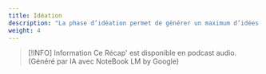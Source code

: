 ```yaml
---
title: Idéation
description: "La phase d’idéation permet de générer un maximum d’idées pour résoudre un problème identifié lors de la phase de définition."
weight: 4
---
```



> [!INFO] Information
> Ce Récap' est disponible en podcast audio. (Généré par IA avec NoteBook LM by Google)

<SrtPlayer
  client:only="react"
  audioSrc="/podcasts/design-thinking/prototyping.m4a"
  srtUrl="/podcasts/design-thinking/prototyping.srt"
/>